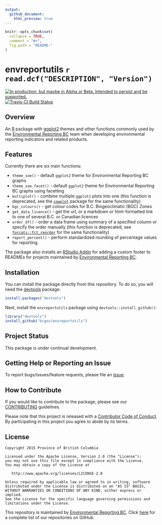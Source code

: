```yaml
---
output:
  github_document:
    html_preview: true
---
```


<!-- README.md is generated from README.Rmd. Please edit that file -->

```r
knitr::opts_chunk$set(
  collapse = TRUE,
  comment = "#>",
  fig.path = "README-"
)
```

# envreportutils `r read.dcf("DESCRIPTION", "Version")`

<div id="devex-badge"><a rel="Delivery" href="https://github.com/BCDevExchange/assets/blob/master/README.md"><img alt="In production, but maybe in Alpha or Beta. Intended to persist and be supported." style="border-width:0" src="https://assets.bcdevexchange.org/images/badges/delivery.svg" title="In production, but maybe in Alpha or Beta. Intended to persist and be supported." /></a>[![Travis-CI Build Status](https://travis-ci.org/bcgov/envreportutils.svg?branch=master)](https://travis-ci.org/bcgov/envreportutils)</div>


## Overview

An [R](https://www.r-project.org/) package with [ggplot2](http://ggplot2.org/) themes and other functions commonly used by the [Environmental Reporting BC](http://www2.gov.bc.ca/gov/content?id=FF80E0B985F245CEA62808414D78C41B) team when developing environmental reporting indicators and related products.


## Features

Currently there are six main functions:

- `theme_soe()` - default `ggplot2` theme for Environmental Reporting BC graphs
- `theme_soe_facet()` - default `ggplot2` theme for Environmental Reporting BC graphs using facetting
- `multiplot()` - combine multiple `ggplot2` plots into one (this function is deprecated, see the [`cowplot`](https://cran.r-project.org/web/packages/cowplot/index.html) package for the same functionality)
- `bgc_colours()` - get colour codes for B.C. Biogeoclimatic (BGC) Zones
- `get_data_licence()` - get the url, or a markdown or html-formatted link to one of several B.C. or Canadian licences
- `order_df()` - order a data frame using summary of a specified column or specify the order manually (this function is deprecated, see [`forcats::fct_reorder`](https://cran.r-project.org/web/packages/forcats/index.html) for the same functionality)
- `report_percent()` - perform standardized rounding of percentage values for reporting.

The package also installs an [RStudio Addin](https://rstudio.github.io/rstudioaddins/) for adding a custom footer to READMEs for projects maintained by [Environmental Reporting BC](https://github.com/bcgov/EnvReportBC).


## Installation

You can install the package directly from this repository. To do so, you will 
need the [devtools](https://github.com/hadley/devtools/) package:

```r
install.packages("devtools")
```

Next, install the `envreportutils` package using `devtools::install_github()`:

```r
library("devtools")
install_github("bcgov/envreportutils")
```


## Project Status

This package is under continual development.

## Getting Help or Reporting an Issue

To report bugs/issues/feature requests, please file an [issue](https://github.com/bcgov/envreportutils/issues/).


## How to Contribute

If you would like to contribute to the package, please see our 
[CONTRIBUTING](CONTRIBUTING.md) guidelines.

Please note that this project is released with a [Contributor Code of Conduct](CODE_OF_CONDUCT.md). By participating in this project you agree to abide by its terms.


## License

    Copyright 2015 Province of British Columbia

    Licensed under the Apache License, Version 2.0 (the "License");
    you may not use this file except in compliance with the License.
    You may obtain a copy of the License at 

       http://www.apache.org/licenses/LICENSE-2.0

    Unless required by applicable law or agreed to in writing, software
    distributed under the License is distributed on an "AS IS" BASIS,
    WITHOUT WARRANTIES OR CONDITIONS OF ANY KIND, either express or implied.
    See the License for the specific language governing permissions and
    limitations under the License.

This repository is maintained by [Environmental Reporting BC](http://www2.gov.bc.ca/gov/content?id=FF80E0B985F245CEA62808414D78C41B). Click [here](https://github.com/bcgov/EnvReportBC-RepoList) for a complete list of our repositories on GitHub.

